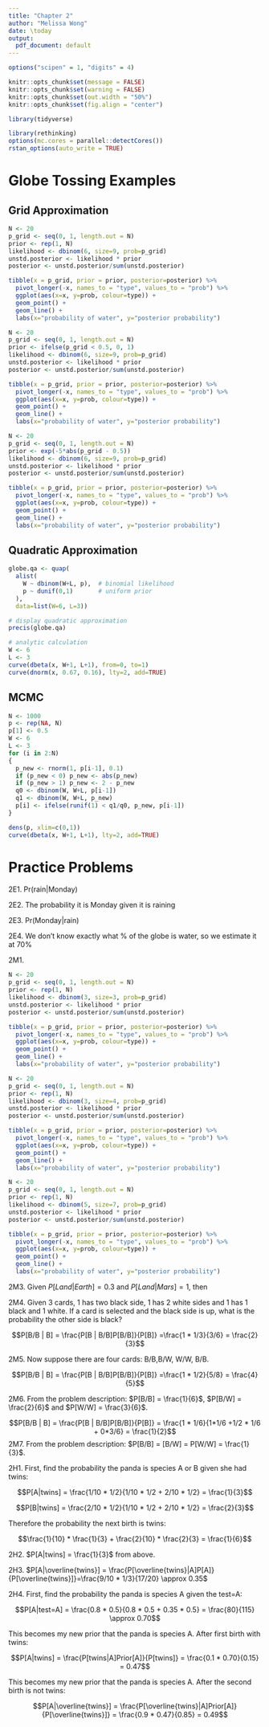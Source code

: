 ```yaml
---
title: "Chapter 2"
author: "Melissa Wong"
date: \today
output:
  pdf_document: default
---
```


```r
options("scipen" = 1, "digits" = 4)

knitr::opts_chunk$set(message = FALSE)
knitr::opts_chunk$set(warning = FALSE)
knitr::opts_chunk$set(out.width = "50%")
knitr::opts_chunk$set(fig.align = "center")

library(tidyverse)

library(rethinking)
options(mc.cores = parallel::detectCores())
rstan_options(auto_write = TRUE)
```


# Globe Tossing Examples

## Grid Approximation
```r
N <- 20
p_grid <- seq(0, 1, length.out = N)
prior <- rep(1, N)
likelihood <- dbinom(6, size=9, prob=p_grid)
unstd.posterior <- likelihood * prior
posterior <- unstd.posterior/sum(unstd.posterior)

tibble(x = p_grid, prior = prior, posterior=posterior) %>%
  pivot_longer(-x, names_to = "type", values_to = "prob") %>%
  ggplot(aes(x=x, y=prob, colour=type)) +
  geom_point() +
  geom_line() +
  labs(x="probability of water", y="posterior probability")

```

```r
N <- 20
p_grid <- seq(0, 1, length.out = N)
prior <- ifelse(p_grid < 0.5, 0, 1)
likelihood <- dbinom(6, size=9, prob=p_grid)
unstd.posterior <- likelihood * prior
posterior <- unstd.posterior/sum(unstd.posterior)

tibble(x = p_grid, prior = prior, posterior=posterior) %>%
  pivot_longer(-x, names_to = "type", values_to = "prob") %>%
  ggplot(aes(x=x, y=prob, colour=type)) +
  geom_point() +
  geom_line() +
  labs(x="probability of water", y="posterior probability")
```
```r
N <- 20
p_grid <- seq(0, 1, length.out = N)
prior <- exp(-5*abs(p_grid - 0.5))
likelihood <- dbinom(6, size=9, prob=p_grid)
unstd.posterior <- likelihood * prior
posterior <- unstd.posterior/sum(unstd.posterior)

tibble(x = p_grid, prior = prior, posterior=posterior) %>%
  pivot_longer(-x, names_to = "type", values_to = "prob") %>%
  ggplot(aes(x=x, y=prob, colour=type)) +
  geom_point() +
  geom_line() +
  labs(x="probability of water", y="posterior probability")
```

## Quadratic Approximation

```r
globe.qa <- quap(
  alist(
    W ~ dbinom(W+L, p),  # binomial likelihood
    p ~ dunif(0,1)       # uniform prior
  ),
  data=list(W=6, L=3))

# display quadratic approximation
precis(globe.qa)

```

```r
# analytic calculation
W <- 6
L <- 3
curve(dbeta(x, W+1, L+1), from=0, to=1)
curve(dnorm(x, 0.67, 0.16), lty=2, add=TRUE)
```

## MCMC

```r
N <- 1000
p <- rep(NA, N)
p[1] <- 0.5
W <- 6
L <- 3
for (i in 2:N)
{
  p_new <- rnorm(1, p[i-1], 0.1)
  if (p_new < 0) p_new <- abs(p_new)
  if (p_new > 1) p_new <- 2 - p_new
  q0 <- dbinom(W, W+L, p[i-1])
  q1 <- dbinom(W, W+L, p_new)
  p[i] <- ifelse(runif(1) < q1/q0, p_new, p[i-1])
}

dens(p, xlim=c(0,1))
curve(dbeta(x, W+1, L+1), lty=2, add=TRUE)
```

# Practice Problems

2E1. Pr(rain|Monday)

2E2. The probability it is Monday given it is raining

2E3. Pr(Monday|rain)

2E4. We don't know exactly what % of the globe is water, so we estimate it at 70%

2M1.

```r
N <- 20
p_grid <- seq(0, 1, length.out = N)
prior <- rep(1, N)
likelihood <- dbinom(3, size=3, prob=p_grid)
unstd.posterior <- likelihood * prior
posterior <- unstd.posterior/sum(unstd.posterior)

tibble(x = p_grid, prior = prior, posterior=posterior) %>%
  pivot_longer(-x, names_to = "type", values_to = "prob") %>%
  ggplot(aes(x=x, y=prob, colour=type)) +
  geom_point() +
  geom_line() +
  labs(x="probability of water", y="posterior probability")

```

```r
N <- 20
p_grid <- seq(0, 1, length.out = N)
prior <- rep(1, N)
likelihood <- dbinom(3, size=4, prob=p_grid)
unstd.posterior <- likelihood * prior
posterior <- unstd.posterior/sum(unstd.posterior)

tibble(x = p_grid, prior = prior, posterior=posterior) %>%
  pivot_longer(-x, names_to = "type", values_to = "prob") %>%
  ggplot(aes(x=x, y=prob, colour=type)) +
  geom_point() +
  geom_line() +
  labs(x="probability of water", y="posterior probability")

```

```r
N <- 20
p_grid <- seq(0, 1, length.out = N)
prior <- rep(1, N)
likelihood <- dbinom(5, size=7, prob=p_grid)
unstd.posterior <- likelihood * prior
posterior <- unstd.posterior/sum(unstd.posterior)

tibble(x = p_grid, prior = prior, posterior=posterior) %>%
  pivot_longer(-x, names_to = "type", values_to = "prob") %>%
  ggplot(aes(x=x, y=prob, colour=type)) +
  geom_point() +
  geom_line() +
  labs(x="probability of water", y="posterior probability")

```

2M3. Given $P[Land|Earth] = 0.3$ and $P[Land|Mars] = 1$, then 

\begin{align*}
  P[Earth|land] &= \frac{P[Earth, land]}{P[land]} \\
                &= \frac{0.3 * 0.5}{0.3*0.5 + 1*0.5} \\
                &= 0.2308
\end{align*}

2M4. Given 3 cards, 1 has two black side, 1 has 2 white sides and 1 has 1 black and 1 white.  If a card is selected and the black side is up, what is the probability the other side is black?

$$P[B/B | B] = \frac{P[B | B/B]P[B/B]}{P[B]} =\frac{1 * 1/3}{3/6} = \frac{2}{3}$$

2M5. Now suppose there are four cards: B/B,B/W, W/W, B/B.

$$P[B/B | B] = \frac{P[B | B/B]P[B/B]}{P[B]} =\frac{1 * 1/2}{5/8} = \frac{4}{5}$$

2M6. From the problem description: $P[B/B] = \frac{1}{6}$, $P[B/W] = \frac{2}{6}$ and $P[W/W] = \frac{3}{6}$.

$$P[B/B | B] = \frac{P[B | B/B]P[B/B]}{P[B]} = \frac{1 * 1/6}{1*1/6 +1/2 * 1/6 + 0*3/6} = \frac{1}{2}$$
2M7. From the problem description: $P[B/B] = [B/W] = P[W/W] = \frac{1}{3}$.

\begin{align*}
  P[B/B^1 | B^1, W^2] &= \frac{P[B^1, W^2 | B/B^1]P[B/B^1]}{P[B^1, W^2]} \\
  &= \frac{1 * (1/2*1/2 + 1*1/2)*1/3}{1 * (1/2*1/2 + 1*1/2)*1/3 +1/2*(0*1/2+1*1/2)*1/3 + 0*1/3} \\
  &= \frac{3/4}{3/4 + 1/4} \\
  &= \frac{3}{4}
\end{align*}
  
2H1. First, find the probability the panda is species A or B given she had twins:

$$P[A|twins] = \frac{1/10 * 1/2}{1/10 * 1/2 + 2/10 * 1/2} = \frac{1}{3}$$

$$P[B|twins] = \frac{2/10 * 1/2}{1/10 * 1/2 + 2/10 * 1/2} = \frac{2}{3}$$

Therefore the probability the next birth is twins:

$$\frac{1}{10} * \frac{1}{3} + \frac{2}{10} * \frac{2}{3} = \frac{1}{6}$$

2H2. $P[A|twins] = \frac{1}{3}$ from above.

2H3. $P[A|\overline{twins}] = \frac{P[\overline{twins}|A]P[A]}{P[\overline{twins}]}=\frac{9/10 * 1/3}{17/20} \approx 0.35$

2H4. First, find the probability the panda is species A given the test=A:

$$P[A|test=A] = \frac{0.8 * 0.5}{0.8 * 0.5 + 0.35 * 0.5} = \frac{80}{115} \approx 0.70$$

This becomes my new prior that the panda is species A.  After first birth with twins:

$$P[A|twins] = \frac{P[twins|A]Prior[A]}{P[twins]} = \frac{0.1 * 0.70}{0.15} = 0.47$$

This becomes my new prior that the panda is species A. After the second birth is not twins:

$$P[A|\overline{twins}] = \frac{P[\overline{twins}|A]Prior[A]}{P[\overline{twins}]} = \frac{0.9 * 0.47}{0.85} = 0.49$$

